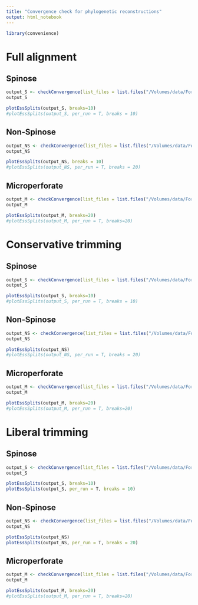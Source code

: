 ```yaml
---
title: "Convergence check for phylogenetic reconstructions"
output: html_notebook
---
```


```r
library(convenience)
```

# Full alignment
## Spinose

```r
output_S <- checkConvergence(list_files = list.files("/Volumes/data/Forams/4-Phylogenetic_reconstruction/output/", pattern = "forams_Spinose.*.trees", full.names = T), control = makeControl(burnin = 0.7))
output_S
```

```r
plotEssSplits(output_S, breaks=10)
#plotEssSplits(output_S, per_run = T, breaks = 10)
```

## Non-Spinose

```r
output_NS <- checkConvergence(list_files = list.files("/Volumes/data/Forams/4-Phylogenetic_reconstruction/output", pattern = "forams_NonSpinose.*.trees", full.names = T), control = makeControl(burnin = 0.1))
output_NS
```

```r
plotEssSplits(output_NS, breaks = 10)
#plotEssSplits(output_NS, per_run = T, breaks = 20)
```

## Microperforate

```r
output_M <- checkConvergence(list_files = list.files("/Volumes/data/Forams/4-Phylogenetic_reconstruction/output/", pattern = "forams_Microperforate.*.trees", full.names = T), control = makeControl(burnin = 0.05))
output_M
```

```r
plotEssSplits(output_M, breaks=20)
#plotEssSplits(output_M, per_run = T, breaks=20)
```

# Conservative trimming
## Spinose

```r
output_S <- checkConvergence(list_files = list.files("/Volumes/data/Forams/4-Phylogenetic_reconstruction/output_pf95_pt95/", pattern = "forams_Spinose.*.trees", full.names = T), control = makeControl(burnin = 0.7))
output_S
```

```r
plotEssSplits(output_S, breaks=10)
#plotEssSplits(output_S, per_run = T, breaks = 10)
```

## Non-Spinose

```r
output_NS <- checkConvergence(list_files = list.files("/Volumes/data/Forams/4-Phylogenetic_reconstruction/output_pf95_pt95/", pattern = "forams_NonSpinose.*.trees", full.names = T), control = makeControl(burnin = 0.1))
output_NS
```

```r
plotEssSplits(output_NS)
#plotEssSplits(output_NS, per_run = T, breaks = 20)
```

## Microperforate

```r
output_M <- checkConvergence(list_files = list.files("/Volumes/data/Forams/4-Phylogenetic_reconstruction/output_pf95_pt95/", pattern = "forams_Microperforate.*.trees", full.names = T), control = makeControl(burnin = 0.05))
output_M
```

```r
plotEssSplits(output_M, breaks=20)
#plotEssSplits(output_M, per_run = T, breaks=20)
```

# Liberal trimming
## Spinose

```r
output_S <- checkConvergence(list_files = list.files("/Volumes/data/Forams/4-Phylogenetic_reconstruction/output_pf5_pt5/", pattern = "forams_Spinose.*.trees", full.names = T), control = makeControl(burnin = 0.7))
output_S
```

```r
plotEssSplits(output_S, breaks=10)
plotEssSplits(output_S, per_run = T, breaks = 10)
```

## Non-Spinose

```r
output_NS <- checkConvergence(list_files = list.files("/Volumes/data/Forams/4-Phylogenetic_reconstruction/output_pf5_pt5/", pattern = "forams_NonSpinose.*.trees", full.names = T), control = makeControl(burnin = 0.1))
output_NS
```

```r
plotEssSplits(output_NS)
plotEssSplits(output_NS, per_run = T, breaks = 20)
```

## Microperforate

```r
output_M <- checkConvergence(list_files = list.files("/Volumes/data/Forams/4-Phylogenetic_reconstruction/output_pf5_pt5/", pattern = "forams_Microperforate.*.trees", full.names = T), control = makeControl(burnin = 0.05))
output_M
```

```r
plotEssSplits(output_M, breaks=20)
#plotEssSplits(output_M, per_run = T, breaks=20)
```

